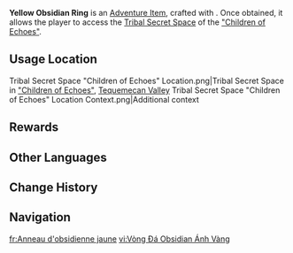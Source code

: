 {{Item Infobox
|id           = 120859
|image        = Item Yellow Obsidian Ring.png
|type         = Adventure Items
|group        = Obsidian Rings
|invCategory  = Precious Items
|quality      = 5
|description  = An obsidian ring with engraved patterns styled like those of the Children of Echoes. It is an ancient medium by which the tribe established contact with the deep night. Perhaps its strength can allow you to cross the boundary between this place and a certain other location...
|source1      = Craft with {{Item|Yellow Obsidian Fragment|x=3}}
}}
'''Yellow Obsidian Ring''' is an [[Adventure Item]], crafted with {{Item|Yellow Obsidian Fragment|x=3}}. Once obtained, it allows the player to access the [[Tribal Secret Space]] of the [["Children of Echoes"]].

==Usage Location==
<gallery>
Tribal Secret Space "Children of Echoes" Location.png|Tribal Secret Space in [["Children of Echoes"]], [[Tequemecan Valley]]
Tribal Secret Space "Children of Echoes" Location Context.png|Additional context
</gallery>

==Rewards==
{{Card List
|delim = ;
|type = 
|show_caption = 1
|1 = 
{ name = Crown of the Saints $ quality = 5 $ text = 1 };
{ name = Reckoning of the Xenogenic $ quality = 5 $ text = 1 };
{ name = Pre-Banquet of the Contenders $ quality = 5 $ text = 1 };
{ name = Root of the Spirit-Marrow $ quality = 5 $ text = 1 };
{ name = Myths of the Night Realm $ quality = 5 $ text = 1 };
{ name = Mystic's Gold Dial $ quality = 5 $ text = 1 };
{ name = Demon-Warrior's Feather Mask $ quality = 5 $ text = 1 };
{ name = Beast Tamer's Talisman $ quality = 5 $ text = 1 };
{ name = Mountain Ranger's Marker $ quality = 5 $ text = 1 };
{ name = Wandering Scholar's Claw Cup $ quality = 5 $ text = 1 };
{ name = Sanctifying Elixir $ quality = 5 $ text = 1 };
}}

==Other Languages==
{{Other Languages
|en       = Yellow Obsidian Ring
|zhs      = 明黄曜石环
|zhs_rm   = 
|zht      = 明黃曜石環
|zht_rm   = 
|ja       = 黄曜石の輪
|ja_rm    = Kiyouseki no Rin{{Assumed}}
|ko       = 명황색 흑요석 고리
|es       = Anillo de obsidiana anaranjado
|fr       = Anneau d'obsidienne jaune
|ru       = Жёлтое кольцо обсидиана
|th       = Yellow Obsidian Ring
|vi       = Vòng Đá Obsidian Ánh Vàng
|de       = Hellgelber Obsidian-Ring
|id       = Yellow Obsidian Ring
|pt       = Anel de Obsidiana Amarelo
|tr       = Sarı Obsidiyen Halka
|it       = Anello d'ossidiana gialla
}}

==Change History==
{{Change History|5.0}}

==Navigation==
{{Precious Navbox|Item}}

[[fr:Anneau d'obsidienne jaune]]
[[vi:Vòng Đá Obsidian Ánh Vàng]]